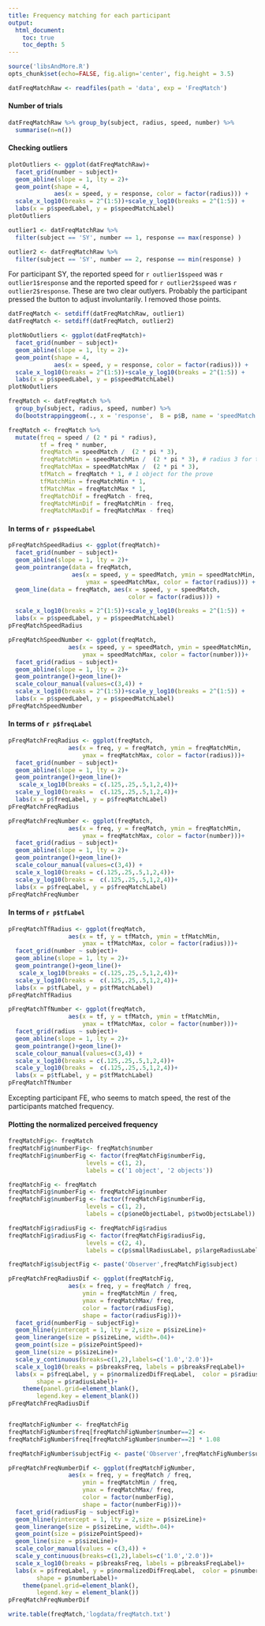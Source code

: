 ```yaml
---
title: Frequency matching for each participant
output: 
  html_document:
    toc: true
    toc_depth: 5
---
```


```r
source('libsAndMore.R')
opts_chunk$set(echo=FALSE, fig.align='center', fig.height = 3.5)
```

```r
datFreqMatchRaw <- readfiles(path = 'data', exp = 'FreqMatch')
```

#### Number of trials
```r
datFreqMatchRaw %>% group_by(subject, radius, speed, number) %>% 
  summarise(n=n())
```

#### Checking outliers
```r
plotOutliers <- ggplot(datFreqMatchRaw)+
  facet_grid(number ~ subject)+
  geom_abline(slope = 1, lty = 2)+
  geom_point(shape = 4, 
             aes(x = speed, y = response, color = factor(radius))) +
  scale_x_log10(breaks = 2^(1:5))+scale_y_log10(breaks = 2^(1:5)) +
  labs(x = p$speedLabel, y = p$speedMatchLabel)
plotOutliers

outlier1 <- datFreqMatchRaw %>% 
  filter(subject == 'SY', number == 1, response == max(response) )

outlier2 <- datFreqMatchRaw %>% 
  filter(subject == 'SY', number == 2, response == min(response) )
```
For participant SY, the reported speed for `r outlier1$speed` was `r outlier1$response` and the reported speed for `r outlier2$speed` was `r outlier2$response`. These are two clear outlyers. Probably the participant pressed the button to adjust involuntarily. I removed those points. 

```r
datFreqMatch <- setdiff(datFreqMatchRaw, outlier1)
datFreqMatch <- setdiff(datFreqMatch, outlier2)

plotNoOutliers <- ggplot(datFreqMatch)+
  facet_grid(number ~ subject)+
  geom_abline(slope = 1, lty = 2)+
  geom_point(shape = 4, 
             aes(x = speed, y = response, color = factor(radius))) +
  scale_x_log10(breaks = 2^(1:5))+scale_y_log10(breaks = 2^(1:5)) +
  labs(x = p$speedLabel, y = p$speedMatchLabel)
plotNoOutliers
```

```r
freqMatch <- datFreqMatch %>% 
  group_by(subject, radius, speed, number) %>%
  do(bootstrappinggeom(., x = 'response',  B = p$B, name = 'speedMatch')) 

freqMatch <- freqMatch %>% 
  mutate(freq = speed / (2 * pi * radius), 
         tf = freq * number, 
         freqMatch = speedMatch /  (2 * pi * 3), 
         freqMatchMin = speedMatchMin /  (2 * pi * 3), # radius 3 for the prove
         freqMatchMax = speedMatchMax /  (2 * pi * 3),
         tfMatch = freqMatch * 1, # 1 object for the prove
         tfMatchMin = freqMatchMin * 1, 
         tfMatchMax = freqMatchMax * 1,
         freqMatchDif = freqMatch - freq,
         freqMatchMinDif = freqMatchMin - freq,
         freqMatchMaxDif = freqMatchMax - freq)
```

#### In terms of `r p$speedLabel` 
```r
pFreqMatchSpeedRadius <- ggplot(freqMatch)+
  facet_grid(number ~ subject)+
  geom_abline(slope = 1, lty = 2)+
  geom_pointrange(data = freqMatch, 
                  aes(x = speed, y = speedMatch, ymin = speedMatchMin, 
                      ymax = speedMatchMax, color = factor(radius))) + 
  geom_line(data = freqMatch, aes(x = speed, y = speedMatch, 
                                  color = factor(radius))) +

  scale_x_log10(breaks = 2^(1:5))+scale_y_log10(breaks = 2^(1:5)) +
  labs(x = p$speedLabel, y = p$speedMatchLabel)
pFreqMatchSpeedRadius

pFreqMatchSpeedNumber <- ggplot(freqMatch, 
                 aes(x = speed, y = speedMatch, ymin = speedMatchMin, 
                     ymax = speedMatchMax, color = factor(number)))+
  facet_grid(radius ~ subject)+
  geom_abline(slope = 1, lty = 2)+
  geom_pointrange()+geom_line()+
  scale_colour_manual(values=c(3,4)) +
  scale_x_log10(breaks = 2^(1:5))+scale_y_log10(breaks = 2^(1:5)) +
  labs(x = p$speedLabel, y = p$speedMatchLabel)
pFreqMatchSpeedNumber
```

#### In terms of `r p$freqLabel` 

```r
pFreqMatchFreqRadius <- ggplot(freqMatch, 
                 aes(x = freq, y = freqMatch, ymin = freqMatchMin, 
                     ymax = freqMatchMax, color = factor(radius)))+
  facet_grid(number ~ subject)+
  geom_abline(slope = 1, lty = 2)+
  geom_pointrange()+geom_line()+
   scale_x_log10(breaks = c(.125,.25,.5,1,2,4))+
  scale_y_log10(breaks =  c(.125,.25,.5,1,2,4))+
  labs(x = p$freqLabel, y = p$freqMatchLabel)
pFreqMatchFreqRadius

pFreqMatchFreqNumber <- ggplot(freqMatch, 
                 aes(x = freq, y = freqMatch, ymin = freqMatchMin, 
                     ymax = freqMatchMax, color = factor(number)))+
  facet_grid(radius ~ subject)+
  geom_abline(slope = 1, lty = 2)+
  geom_pointrange()+geom_line()+
  scale_colour_manual(values=c(3,4)) +
  scale_x_log10(breaks = c(.125,.25,.5,1,2,4))+
  scale_y_log10(breaks =  c(.125,.25,.5,1,2,4))+
  labs(x = p$freqLabel, y = p$freqMatchLabel)
pFreqMatchFreqNumber
```

#### In terms of `r p$tfLabel` 

```r
pFreqMatchTfRadius <- ggplot(freqMatch, 
                 aes(x = tf, y = tfMatch, ymin = tfMatchMin, 
                     ymax = tfMatchMax, color = factor(radius)))+
  facet_grid(number ~ subject)+
  geom_abline(slope = 1, lty = 2)+
  geom_pointrange()+geom_line()+
   scale_x_log10(breaks = c(.125,.25,.5,1,2,4))+
  scale_y_log10(breaks =  c(.125,.25,.5,1,2,4))+
  labs(x = p$tfLabel, y = p$tfMatchLabel)
pFreqMatchTfRadius

pFreqMatchTfNumber <- ggplot(freqMatch, 
                 aes(x = tf, y = tfMatch, ymin = tfMatchMin, 
                     ymax = tfMatchMax, color = factor(number)))+
  facet_grid(radius ~ subject)+
  geom_abline(slope = 1, lty = 2)+
  geom_pointrange()+geom_line()+
  scale_colour_manual(values=c(3,4)) +
  scale_x_log10(breaks = c(.125,.25,.5,1,2,4))+
  scale_y_log10(breaks =  c(.125,.25,.5,1,2,4))+
  labs(x = p$tfLabel, y = p$tfMatchLabel)
pFreqMatchTfNumber
```
Excepting participant FE, who seems to match speed, the rest of the participants matched frequency.

#### Plotting the normalized perceived frequency 
```r

freqMatchFig<- freqMatch
freqMatchFig$numberFig<- freqMatch$number
freqMatchFig$numberFig <- factor(freqMatchFig$numberFig,
                      levels = c(1, 2),
                      labels = c('1 object', '2 objects'))

freqMatchFig <- freqMatch
freqMatchFig$numberFig <- freqMatchFig$number
freqMatchFig$numberFig <- factor(freqMatchFig$numberFig,
                      levels = c(1, 2),
                      labels = c(p$oneObjectLabel, p$twoObjectsLabel))

freqMatchFig$radiusFig <- freqMatchFig$radius
freqMatchFig$radiusFig <- factor(freqMatchFig$radiusFig,
                      levels = c(2, 4),
                      labels = c(p$smallRadiusLabel, p$largeRadiusLabel))

freqMatchFig$subjectFig <- paste('Observer',freqMatchFig$subject)

pFreqMatchFreqRadiusDif <- ggplot(freqMatchFig, 
                 aes(x = freq, y = freqMatch / freq, 
                     ymin = freqMatchMin / freq, 
                     ymax = freqMatchMax/ freq, 
                     color = factor(radiusFig),
                     shape = factor(radiusFig)))+
  facet_grid(numberFig ~ subjectFig)+
  geom_hline(yintercept = 1, lty = 2,size = p$sizeLine)+
  geom_linerange(size = p$sizeLine, width=.04)+
  geom_point(size = p$sizePointSpeed)+
  geom_line(size = p$sizeLine)+
  scale_y_continuous(breaks=c(1,2),labels=c('1.0','2.0'))+
  scale_x_log10(breaks = p$breaksFreq, labels = p$breaksFreqLabel)+
  labs(x = p$freqLabel, y = p$normalizedDifFreqLabel,  color = p$radiusLabel,
        shape = p$radiusLabel)+
    theme(panel.grid=element_blank(),
        legend.key = element_blank())
pFreqMatchFreqRadiusDif


freqMatchFigNumber <- freqMatchFig
freqMatchFigNumber$freq[freqMatchFigNumber$number==2] <- 
freqMatchFigNumber$freq[freqMatchFigNumber$number==2] * 1.08

freqMatchFigNumber$subjectFig <- paste('Observer',freqMatchFigNumber$subject)

pFreqMatchFreqNumberDif <- ggplot(freqMatchFigNumber, 
                 aes(x = freq, y = freqMatch / freq, 
                     ymin = freqMatchMin / freq, 
                     ymax = freqMatchMax/ freq, 
                     color = factor(numberFig),
                     shape = factor(numberFig)))+
  facet_grid(radiusFig ~ subjectFig)+
  geom_hline(yintercept = 1, lty = 2,size = p$sizeLine)+
  geom_linerange(size = p$sizeLine, width=.04)+
  geom_point(size = p$sizePointSpeed)+
  geom_line(size = p$sizeLine)+
  scale_color_manual(values = c(3,4)) +
  scale_y_continuous(breaks=c(1,2),labels=c('1.0','2.0'))+
  scale_x_log10(breaks = p$breaksFreq, labels = p$breaksFreqLabel)+
  labs(x = p$freqLabel, y = p$normalizedDifFreqLabel,  color = p$numberLabel,
        shape = p$numberLabel)+
    theme(panel.grid=element_blank(),
        legend.key = element_blank())
pFreqMatchFreqNumberDif

```


```r
write.table(freqMatch,'logdata/freqMatch.txt')
```
